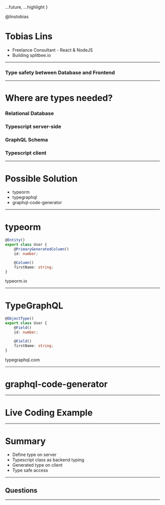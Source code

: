 
  ...future,
  ...highlight
}


<Footer>

@linstobias

</Footer>

# Tobias Lins
- Freelance Consultant - React & NodeJS
- Building splitbee.io 

---

### Type safety between Database and Frontend

---

# Where are types needed?

<Steps>

### Relational Database 
### Typescript server-side
### GraphQL Schema
### Typescript client

</Steps>

---

# Possible Solution

* typeorm
* typegraphql
* graphql-code-generator

---

# typeorm

```ts
@Entity()
export class User {
    @PrimaryGeneratedColumn()
    id: number;

    @Column()
    firstName: string;
}
```

typeorm.io


---

# TypeGraphQL

```ts
@ObjectType()
export class User {
    @Field()
    id: number;

    @Field()
    firstName: string;
}
```

typegraphql.com

---

# graphql-code-generator

---

# Live Coding Example

---

# Summary

<Steps>

* Define type on server
* Typescript class as backend typing
* Generated type on client
* Type safe access

</Steps>

--- 

## Questions

---
